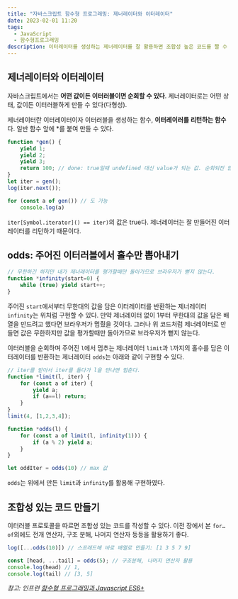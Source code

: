 ```yaml
---
title: "자바스크립트 함수형 프로그래밍: 제너레이터와 이터레이터"
date: 2023-02-01 11:20
tags:
  - JavaScript
  - 함수형프로그래밍
description: 이터레이터를 생성하는 제너레이터를 잘 활용하면 조합성 높은 코드를 짤 수 있다.
---
```


## 제너레이터와 이터레이터

자바스크립트에서는 **어떤 값이든 이터러블이면 순회할 수 있다**. 제너레이터로는 어떤 상태, 값이든 이터러블하게 만들 수 있다(다형성).

제너레이터란 이터레이터이자 이터러블을 생성하는 함수, **이터레이러를 리턴하는 함수**다.
일반 함수 앞에 *를 붙여 만들 수 있다.

```js
function *gen() {
	yield 1;
	yield 2;
	yield 3;
	return 100; // done: true일때 undefined 대신 value가 되는 값. 순회되진 않는다.
}
let iter = gen();
log(iter.next());

for (const a of gen()) // 도 가능
    console.log(a)
```

`iter[Symbol.iterator]() == iter)`의 값은 true다. 제너레이터는 잘 만들어진 이터레이터를 리턴하기 때문이다.

## odds: 주어진 이터러블에서 홀수만 뽑아내기

```js
// 무한하긴 하지만 내가 제너레이터를 평가할때만 돌아가므로 브라우저가 뻗지 않는다.
function *infinity(start=0) {
	while (true) yield start++;
}
```

주어진 `start`에서부터 무한대의 값을 담은 이터레이터를 반환하는 제너레이터 `infinity`는 위처럼 구현할 수 있다.
만약 제너레이터 없이 1부터 무한대의 값을 담은 배열을 만드려고 했다면 브라우저가 멈췄을 것이다.
그러나 위 코드처럼 제너레이터로 만들면 값은 무한하지만 값을 평가할때만 돌아가므로 브라우저가 뻗지 않는다.

이터러블을 순회하며 주어진 `l`에서 멈추는 제너레이터 `limit`과 `l`까지의 홀수를 담은 이터레이터를 반환하는 제너레이터
`odds`는 아래와 같이 구현할 수 있다.

```js
// iter를 받아서 iter를 돌다가 l을 만나면 멈춘다.
function *limit(l, iter) {
	for (const a of iter) {
		yield a;
        if (a==l) return;
	}
}
limit(4, [1,2,3,4]);

function *odds(l) {
	for (const a of limit(l, infinity(1))) {
		if (a % 2) yield a;
	}
}

let oddIter = odds(10) // max 값
```

`odds`는 위에서 만든 `limit`과 `infinity`를 활용해 구현하였다.

## 조합성 있는 코드 만들기

이터러블 프로토콜을 따르면 조합성 있는 코드를 작성할 수 있다.
이전 장에서 본 `for…of`외에도 전개 연산자, 구조 분해, 나머지 연산자 등등을 활용하기 좋다.

```js
log([...odds(10)]) // 스프레드해 바로 배열로 만들기: [1 3 5 7 9]

const [head, ...tail] = odds(5); // 구조분해, 나머지 연산자 활용
console.log(head) // 1,
console.log(tail) // [3, 5]
```

*참고: 인프런 [함수형 프로그래밍과 Javascript ES6+](https://www.inflearn.com/course/functional-es6)*
